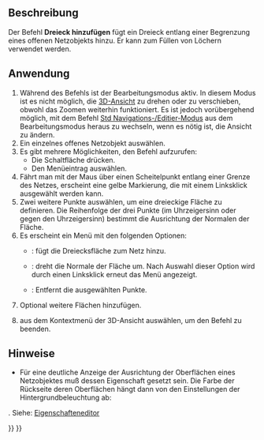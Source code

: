 <languages/>

{{Docnav/de
|[[Mesh_FillInteractiveHole/de|FülleKLochInteraktiv]]
|[[Mesh_RemoveComponents/de|EntferneKomponenten]]
|[[Mesh_Workbench/de|Netz]]
|IconL=Mesh_FillInteractiveHole.svg
|IconR=Mesh_RemoveComponents.svg
|IconC=Workbench_Mesh.svg
}}

{{GuiCommand
|Name=Dreieck hinzufügen
|MenuLocation=Netze → Dreieck hinzufügen
|Workbenches=[[Mesh_Workbench/de|Mesh]]
|SeeAlso=[[Mesh_FillupHoles/de|LöcherSchließen]], [[Mesh_FillInteractiveHole/de|LochSchließen]]
}}

<span id="Description"></span>
==Beschreibung==

Der Befehl '''Dreieck hinzufügen''' fügt ein Dreieck entlang einer Begrenzung eines offenen Netzobjekts hinzu. Er kann zum Füllen von Löchern verwendet werden.

<span id="Usage"></span>
==Anwendung==

# Während des Befehls ist der Bearbeitungsmodus aktiv. In diesem Modus ist es nicht möglich, die [[3D_View/de|3D-Ansicht]] zu drehen oder zu verschieben, obwohl das Zoomen weiterhin funktioniert. Es ist jedoch vorübergehend möglich, mit dem Befehl [[Std_ToggleNavigation/de|Std Navigations-/Editier-Modus]] aus dem Bearbeitungsmodus heraus zu wechseln, wenn es nötig ist, die Ansicht zu ändern.
# Ein einzelnes offenes Netzobjekt auswählen.
# Es gibt mehrere Möglichkeiten, den Befehl aufzurufen:
#* Die Schaltfläche {{Button|[[Image:Mesh_AddFacet.svg|16px]] [[Mesh_AddFacet/de|Dreieck hinzufügen]]}} drücken.
#* Den Menüeintrag {{MenuCommand|Netze → [[Image:Mesh_AddFacet.svg|16px]] Dreieck hinzufügen}} auswählen.
# Fährt man mit der Maus über einen Scheitelpunkt entlang einer Grenze des Netzes, erscheint eine gelbe Markierung, die mit einem Linksklick ausgewählt werden kann.
# Zwei weitere Punkte auswählen, um eine dreieckige Fläche zu definieren. Die Reihenfolge der drei Punkte (im Uhrzeigersinn oder gegen den Uhrzeigersinn) bestimmt die Ausrichtung der Normalen der Fläche.
# Es erscheint ein Menü mit den folgenden Optionen:
#* {{MenuCommand|Dreieck hinzufügen}}: fügt die Dreiecksfläche zum Netz hinzu.
#* {{MenuCommand|Normalen umdrehen}}: dreht die Normale der Fläche um. Nach Auswahl dieser Option wird durch einen Linksklick erneut das Menü angezeigt.
#* {{MenuCommand|Löschen}}: Entfernt die ausgewählten Punkte.
# Optional weitere Flächen hinzufügen.
# {{MenuCommand|Fertig}} aus dem Kontextmenü der 3D-Ansicht auswählen, um den Befehl zu beenden.

<span id="Notes"></span>
==Hinweise==

* Für eine deutliche Anzeige der Ausrichtung der Oberflächen eines Netzobjektes muß dessen Eigenschaft {{PropertyView/de|Beleuchtung}} {{Value|Eine Seite}} gesetzt sein. Die Farbe der Rückseite deren Oberflächen hängt dann von den Einstellungen der Hintergrundbeleuchtung ab:
{{MenuCommand|Bearbeiten → Eigenschaften → Anzeige → Lichtquellen → Hintergrundlicht}}. Siehe: [[Preferences_Editor/de#Lichtquellen|Eigenschafteneditor]]


{{Docnav/de
|[[Mesh_FillInteractiveHole/de|FülleKLochInteraktiv]]
|[[Mesh_RemoveComponents/de|EntferneKomponenten]]
|[[Mesh_Workbench/de|Netz]]
|IconL=Mesh_FillInteractiveHole.svg
|IconR=Mesh_RemoveComponents.svg
|IconC=Workbench_Mesh.svg
}}

{{Mesh Tools navi{{#translation:}}}}
{{Userdocnavi{{#translation:}}}}
{{clear}}